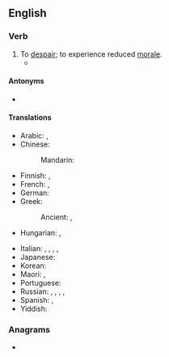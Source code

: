 ==English==

===Verb===
{{en-verb|loses heart|losing heart|lost heart|lost heart}}

# To [[despair]]; to experience reduced [[morale]].
#* {{quote-book
|en
|year=2008
|author=Sue Grafton
|title=J is for Judgment
|chapter=
|url=http://books.google.com/books?id=0ve5YB4pvOQC&pg=PA159&dq=%22we'd+have+lost+heart%22&hl=en&ei=X00NTeDnHc2hnweesZCtDg&sa=X&oi=book_result&ct=result&resnum=1&ved=0CCYQ6AEwAA#v=onepage&q=%22we'd%20have%20lost%20heart%22&f=false
|isbn=
|page=159
|passage=There's nothing so humbling as being a dunce in a foreign tongue, and if it weren't for her compassion, we'd have '''lost heart''' after two weeks.}}

====Antonyms====
* {{l|en|take heart}}

====Translations====
{{trans-top|to despair}}
* Arabic: {{t|ar|يَئِسَ}}, {{t|ar|أُحْبِطَ}}
* Chinese:
*: Mandarin: {{t+|cmn|灰心|tr=huīxīn}}
* Finnish: {{t|fi|[[tulla]] [[epätoivoiseksi]]}}, {{t|fi|[[vaipua]] [[epätoivoon]]}}
* French: {{t+|fr|désespérer}}, {{t|fr|[[se]] [[décourager]]}}
* German: {{t|de|den Mut verlieren}}
* Greek:
*: Ancient: {{t|grc|ἀθυμέω}}, {{t|grc|ἐκκακέω}}
* Hungarian: {{t+|hu|elkedvetlenedik}}, {{t+|hu|elcsügged}}
{{trans-mid}}
* Italian: {{t|it|accasciarsi}}, {{t+|it|disperarsi}}, {{t+|it|abbattersi}}, {{t|it|scoraggiarsi}}, {{t|it|sfiduciarsi}}
* Japanese: {{t-needed|ja}}
* Korean: {{t-needed|ko}}
* Maori: {{t|mi|takarure}}, {{t|mi|tārure}}
* Portuguese: {{t-needed|pt}}
* Russian: {{t|ru|падать духом|impf|alt=па́дать ду́хом}}, {{t|ru|упасть духом|pf|alt=упа́сть ду́хом}}, {{t+|ru|отчаиваться|impf|alt=отча́иваться}}, {{t+|ru|отчаяться|pf|alt=отча́яться}}, {{t|ru|опускать руки|pf|alt=опуска́ть ру́ки}}
* Spanish: {{t+|es|desesperarse}}, {{t+|es|desanimarse}}
* Yiddish: {{t|yi|אַראָפּפֿאַלן בײַ זיך}}
{{trans-bottom}}

===Anagrams===
* {{anagrams|en|a=aeehlorst|trehalose}}

{{topics|en|Emotions}}